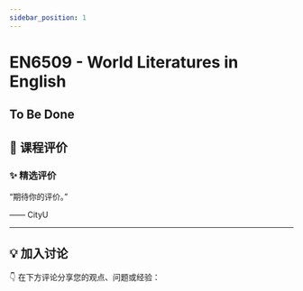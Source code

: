 ```yaml
---
sidebar_position: 1
---
```



# EN6509 - World Literatures in English

## To Be Done

## **💬 课程评价**

### ✨ **精选评价**
<div className={commentStyles.commentBox}>
    <p className={commentStyles.commentText}>
        “期待你的评价。”
    </p>
    <p className={commentStyles.commentAuthor}>—— CityU</p>
</div>

---

## **💡 加入讨论**

👇 在下方评论分享您的观点、问题或经验：
<Utterances />
